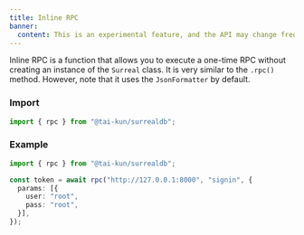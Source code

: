 ```yaml
---
title: Inline RPC
banner:
  content: This is an experimental feature, and the API may change frequently.
---
```


Inline RPC is a function that allows you to execute a one-time RPC without creating an instance of the `Surreal` class. It is very similar to the `.rpc()` method. However, note that it uses the `JsonFormatter` by default.

### Import

```ts
import { rpc } from "@tai-kun/surrealdb";
```

### Example

```ts
import { rpc } from "@tai-kun/surrealdb";

const token = await rpc("http://127.0.0.1:8000", "signin", {
  params: [{
    user: "root",
    pass: "root",
  }],
});
```
